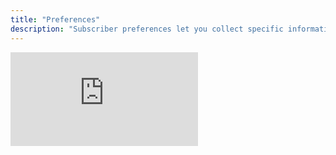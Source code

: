 ```yaml
---
title: "Preferences"
description: "Subscriber preferences let you collect specific information from each customer during onboarding, then use that information to customize every interaction with your agent. It's like having a personal assistant that remembers exactly what each person needs. "
---
```


<iframe className="w-full aspect-video rounded-xl" src="https://www.youtube.com/embed/L7bK70NP8LU?rel=0" title="YouTube video player" frameBorder="0" allow="accelerometer; autoplay; clipboard-write; encrypted-media; gyroscope; picture-in-picture" allowFullScreen />

## How Preferences Work

When someone signs up to use your agent, they'll go through a simple onboarding process where you can ask them for their preferences, requirements, or personal details. This information gets saved to their profile and your agent automatically uses it in every conversation - no need to ask the same questions over and over.

### Real-World Example

Imagine you're building an agent that helps people find shelter kittens for adoption. Instead of asking "What breed do you prefer?" in every conversation, you can set up preferences to store:

- Preferred breed
- Location/zip code
- Age preference (kitten vs adult)
- Size preference
- Color preferences
- Any special needs they can accommodate

Now every time they use your agent, it already knows their preferences and can immediately search for cats that match their criteria.

## Creating Preferences

Click "Create new setting" to add a preference that users will provide during onboarding.

<img
  src="/images/Screenshot2025-07-23at12.32.42PM.png"
  alt="Screenshot2025 07 23at12 32 42PM Pn"
  title="Screenshot2025 07 23at12 32 42PM Pn"
  style={{ width:"76%" }}
/>

### Preference Options

- **Group**: Organize related settings together for a cleaner onboarding experience
- **Name**: Create the label that your customer will see (e.g. Zip Code, or "What is your location?")
- **Type**: Choose from text, dropdown, number, or other input types
- **Description**: Provide instructions that will help your customers understand what to enter
- **Default Value**: Pre-fill common answers to make onboarding faster
- **Help URL**: Link to additional explanation if needed
- **Required**: Select if customers must provide this information to continue

<Note>
  Your users see all preferences during their onboarding, and must completed required preferences before using their agent
</Note>

## Instructing the Agent

Include a simple tag in your agent's behavior so that it knows to reference these preferences.\
Type @ and use the dropdown list or click the curly brackets in the text editor. \
\
**Add @User Preferences for the agent to reference all preferences.**

<img
  src="/images/Screenshot2025-09-29at9.09.07AM.png"
  alt="Screenshot 2025-09-29 at 9.09.07 AM.png"
  title="Screenshot 2025-09-29 at 9.09.07 AM.png"
  style={{ width:"65%" }}
/>

**Select a specific preference to more narrowly focus**

<img
  src="/images/Screenshot2025-09-29at9.15.43AM.png"
  alt="Screenshot 2025-09-29 at 9.15.43 AM.png"
  title="Screenshot 2025-09-29 at 9.15.43 AM.png"
  style={{ width:"79%" }}
/>

## Types of Preferences

Here are just a few ideas for preferences to collect from you subscribers:

### Basic Information

- Location/zip code
- Industry or profession
- Company size
- Experience level

### Requirements

- Budget ranges
- Preferred communication style
- Specific needs or constraints
- Goals and objectives

### Integration Details

- API keys for services
- Account information
- Custom URLs or endpoints
- Third-party credentials

## User Experience

Once you've set up preferences, new customers will see required settings during their onboarding. They can update their preferences anytime in their account settings, and the changes will immediately affect how your agent responds to them.

Your agent automatically has access to all of this personalized information in every conversation, making each interaction feel tailored specifically to that user.

## Getting Started

1. **Think about what makes each customer unique** for your specific use case
2. **Start with 3-5 essential settings** - you can always add more later
3. **Create clear, helpful descriptions** for each setting
4. **Update your agent's instructions** to reference the preferences data (@ mention 'User Preferences' in the instructions)

<Tip>
  **Keep Onboarding Simple**

  - Only ask for information your agent actually uses
  - Group related settings together
  - Provide clear descriptions and examples
  - Use default values when possible

  **Make It Optional When You Can**

  - Required settings create friction during signup
  - Users can always update their preferences later
  - Consider what's truly necessary vs. nice-to-have

  **Test Your Onboarding**

  - Go through the signup process yourself
  - Make sure questions are clear and easy to answer
  - Verify your agent uses the collected information properly
</Tip>